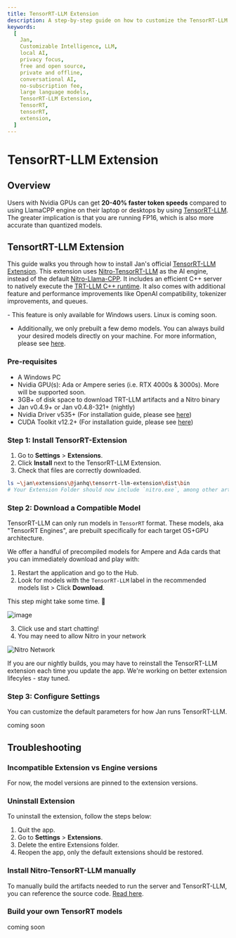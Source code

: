 ```yaml
---
title: TensorRT-LLM Extension
description: A step-by-step guide on how to customize the TensorRT-LLM extension.
keywords:
  [
    Jan,
    Customizable Intelligence, LLM,
    local AI,
    privacy focus,
    free and open source,
    private and offline,
    conversational AI,
    no-subscription fee,
    large language models,
    TensorRT-LLM Extension,
    TensorRT,
    tensorRT,
    extension,
  ]
---
```



# TensorRT-LLM Extension

## Overview

Users with Nvidia GPUs can get **20-40% faster token speeds** compared to using LlamaCPP engine on their laptop or desktops by using [TensorRT-LLM](https://github.com/NVIDIA/TensorRT-LLM). The greater implication is that you are running FP16, which is also more accurate than quantized models.

## TensortRT-LLM Extension

This guide walks you through how to install Jan's official [TensorRT-LLM Extension](https://github.com/janhq/nitro-tensorrt-llm). This extension uses [Nitro-TensorRT-LLM](https://github.com/janhq/nitro-tensorrt-llm) as the AI engine, instead of the default [Nitro-Llama-CPP](https://github.com/janhq/nitro). It includes an efficient C++ server to natively execute the [TRT-LLM C++ runtime](https://nvidia.github.io/TensorRT-LLM/gpt_runtime.html). It also comes with additional feature and performance improvements like OpenAI compatibility, tokenizer improvements, and queues.

<Callout type='warning' emoji="">
  - This feature is only available for Windows users. Linux is coming soon.

  - Additionally, we only prebuilt a few demo models. You can always build your desired models directly on your machine. For more information, please see [here](#build-your-own-tensorrt-models).
</Callout>

### Pre-requisites

- A Windows PC
- Nvidia GPU(s): Ada or Ampere series (i.e. RTX 4000s & 3000s). More will be supported soon.
- 3GB+ of disk space to download TRT-LLM artifacts and a Nitro binary
- Jan v0.4.9+ or Jan v0.4.8-321+ (nightly)
- Nvidia Driver v535+ (For installation guide, please see [here](/docs/troubleshooting#1-ensure-gpu-mode-requirements))
- CUDA Toolkit v12.2+ (For installation guide, please see [here](/docs/troubleshooting#1-ensure-gpu-mode-requirements))

<Steps>

### Step 1: Install TensorRT-Extension

1. Go to **Settings** > **Extensions**.
2. Click **Install** next to the TensorRT-LLM Extension.
3. Check that files are correctly downloaded.

```bash
ls ~\jan\extensions\@janhq\tensorrt-llm-extension\dist\bin
# Your Extension Folder should now include `nitro.exe`, among other artifacts needed to run TRT-LLM
```

### Step 2: Download a Compatible Model

TensorRT-LLM can only run models in `TensorRT` format. These models, aka "TensorRT Engines", are prebuilt specifically for each target OS+GPU architecture.

We offer a handful of precompiled models for Ampere and Ada cards that you can immediately download and play with:

1. Restart the application and go to the Hub.
2. Look for models with the `TensorRT-LLM` label in the recommended models list > Click **Download**.

<Callout type='info'>
  This step might take some time. 🙏
</Callout>

![image](https://hackmd.io/_uploads/rJewrEgRp.png)

3. Click use and start chatting!
4. You may need to allow Nitro in your network

![Nitro Network](../_assets/nitro-network.png)

<Callout type='warning'>
  If you are our nightly builds, you may have to reinstall the TensorRT-LLM extension each time you update the app. We're working on better extension lifecyles - stay tuned.
</Callout>

### Step 3: Configure Settings

You can customize the default parameters for how Jan runs TensorRT-LLM.

<Callout type='info'>
  coming soon
</Callout>

</Steps>

## Troubleshooting

### Incompatible Extension vs Engine versions

For now, the model versions are pinned to the extension versions.

### Uninstall Extension

To uninstall the extension, follow the steps below:

1. Quit the app.
2. Go to **Settings** > **Extensions**.
3. Delete the entire Extensions folder.
4. Reopen the app, only the default extensions should be restored.

### Install Nitro-TensorRT-LLM manually

To manually build the artifacts needed to run the server and TensorRT-LLM, you can reference the source code. [Read here](https://github.com/janhq/nitro-tensorrt-llm?tab=readme-ov-file#quickstart).

### Build your own TensorRT models

<Callout type='info'>
  coming soon
</Callout>